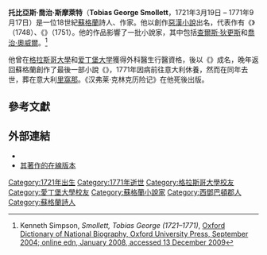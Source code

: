 {{Infobox writer <!-- for more information see [[:Template:Infobox_writer/doc|:Template:Infobox writer/doc]] -->
|name=托比亞斯·斯摩萊特<br>Tobias Smollett
| image =Tobias_Smollett_c_1770.jpg
| pseudonym =
|birth_name = 托比亞斯·喬治·斯摩萊特
| birth_date = {{Birth date|1721|3|19|df=yes}}
| birth_place = {{Flag|SCO}}[[西鄧巴頓郡|西邓巴顿郡]]
| death_date = {{Death date and age|1771|9|17|1721|3|19|df=y}}
| death_place = {{Flag|ITA}}[[里窩那|里窩那]]
| occupation = 作家、詩人、外科醫生
| nationality = 蘇格蘭
| alma_mater = [[格拉斯哥大学|格拉斯哥大学]]<br>[[爱丁堡大学|爱丁堡大学]]
| relatives =
| period = 1748–71
| genre = [[惡漢小說|惡漢小說]]<br>[[諷刺文學|諷刺文學]]
| movement =
| influences   = [[米格尔·德·塞万提斯|米格尔·德·塞万提斯]]
|influenced = | influenced = {{flatlist|
* [[查爾斯·狄更斯|查爾斯·狄更斯]]
* [[喬治·奧威爾|喬治·奧威爾]]
   }}
}}
'''托比亞斯·喬治·斯摩萊特'''（'''Tobias George Smollett'''，1721年3月19日 – 1771年9月17日）是一位18世紀[[蘇格蘭|蘇格蘭]]詩人、作家。他以創作[[惡漢小說|惡漢小說]]出名，代表作有《{{link-en|藍登傳|The Adventures of Roderick Random}}》（1748）、《{{link-en|匹克爾傳|The Adventures of Peregrine Pickle}}》（1751）。他的作品影響了一批小說家，其中包括[[查爾斯·狄更斯|查爾斯·狄更斯]]和[[喬治·奧威爾|喬治·奧威爾]]。<ref name=DNB>Kenneth Simpson, ''Smollett, Tobias George (1721–1771)'', [http://www.oxforddnb.com/view/article/25947 Oxford Dictionary of National Biography, Oxford University Press, September 2004; online edn, January 2008, accessed 13 December 2009]</ref>

他曾在[[格拉斯哥大學|格拉斯哥大學]]和[[爱丁堡大学|爱丁堡大学]]獲得外科醫生行醫資格，後以《{{link-en|藍登傳|The Adventures of Roderick Random}}》成名，晚年返回蘇格蘭創作了最後一部小說《{{link-en|汉弗莱·克林克历险记|The Expedition of Humphry Clinker}}》，1771年因病前往意大利休養，然而在同年去世，葬在意大利[[里窩那|里窩那]]。《汉弗莱·克林克历险记》在他死後出版。

==參考文獻==
{{reflist}}

==外部連結==
{{wikiquote}}
{{wikisource|Author:Tobias Smollett}}

* {{gutenberg author| id=Tobias+George+Smollett | name=Tobias Smollett}}
* [https://web.archive.org/web/20150113005408/https://ebooks.adelaide.edu.au/s/smollett/tobias/ 其著作的在線版本]

{{Authority control}}

{{DEFAULTSORT:Smollett, Tobias}}
[[Category:1721年出生|Category:1721年出生]]
[[Category:1771年逝世|Category:1771年逝世]]
[[Category:格拉斯哥大學校友|Category:格拉斯哥大學校友]]
[[Category:愛丁堡大學校友|Category:愛丁堡大學校友]]
[[Category:蘇格蘭小說家|Category:蘇格蘭小說家]]
[[Category:西鄧巴頓郡人|Category:西鄧巴頓郡人]]
[[Category:蘇格蘭詩人|Category:蘇格蘭詩人]]